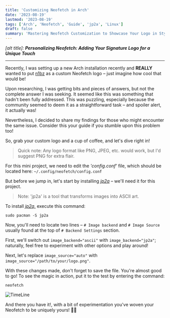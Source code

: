 ```yaml
---
title: 'Customizing Neofetch in Arch'
date: '2023-08-19'
lastmod: '2023-08-19'
tags: ['Arch', 'Neofetch', 'Guide', 'jp2a', 'Linux']
draft: false
summary: 'Mastering Neofetch Customization to Showcase Your Logo in Style!'
---
```

*[alt title]: **Personalizing Neofetch: Adding Your Signature Logo for a Unique Touch***

--- 

Recently, I was setting up a new Arch installation recently and **REALLY** wanted to put [n1bz](https://www.n1bz.dev/blog/welcome) as a
custom Neofetch logo – just imagine how cool that would be!

Upon researching, I was getting bits and pieces of answers, but not the complete
answer I was seeking. It seemed like this was something that hadn't been fully addressed. This was puzzling, especially because the community seemed to deem it as a straightforward task – and spoiler alert, it actually was!

Nevertheless, I decided to share my findings for those who might encounter the same issue.
Consider this your guide if you stumble upon this problem too!

So, grab your custom logo and a cup of coffee, and let's dive right in!
> Quick note: Any logo format like PNG, JPEG, etc. would work, but I'd suggest PNG for extra flair.

For this mini project, we need to edit the *'config.conf'* file, which should be located here:
`~/.config/neofetch/config.conf`

But before we jump in, let's start by installing [*jp2a*](https://security.archlinux.org/package/jp2a) – we'll need it for this project.
> Note: 'jp2a' is a tool that transforms images into ASCII art.

To install [*jp2a,*](https://security.archlinux.org/package/jp2a) execute this command:
```
sudo pacman -S jp2a
```

Now, you'll need to locate two lines – `# Image backend` and `# Image Source`  usually found at the top of
`# Backend Settings` section.

First, we'll switch out `image_backend="ascii"` with `image_backend="jp2a"`; naturally, feel free to
experiment with other options and play around!

Next, let's replace `image_source="auto"` with `image_source="/path/to/your/logo.png"`.

With these changes made, don't forget to save the file. You're almost good to go!
To see the magic in action, put it to the test by entering the command:
```
neofetch
```

![TimeLine](/static/images/neofetch.png)

And there you have it!, with a bit of experimentation you've woven your Neofetch to be uniquely yours! 🚀🎨
